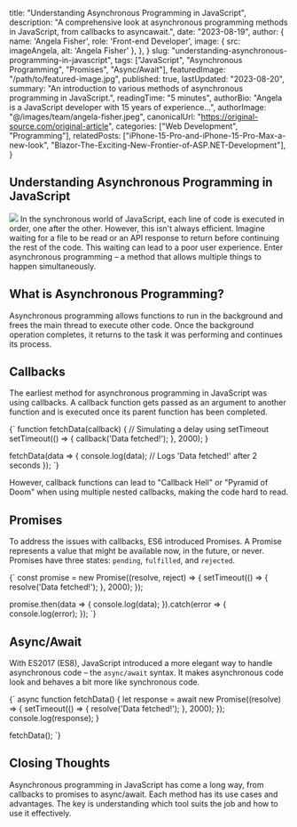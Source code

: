 
title: "Understanding Asynchronous Programming in JavaScript",
description: "A comprehensive look at asynchronous programming methods in JavaScript, from callbacks to asyncawait.",
date: "2023-08-19",
author: {
    name: 'Angela Fisher',
    role: 'Front-end Developer',
    image: { src: imageAngela, alt: 'Angela Fisher' },
  },
}
slug: "understanding-asynchronous-programming-in-javascript",
tags: ["JavaScript", "Asynchronous Programming", "Promises", "Async/Await"],
featuredImage: "/path/to/featured-image.jpg",
published: true,
lastUpdated: "2023-08-20",
summary: "An introduction to various methods of asynchronous programming in JavaScript.",
readingTime: "5 minutes",
authorBio: "Angela is a JavaScript developer with 15 years of experience...",
authorImage: "@/images/team/angela-fisher.jpeg",
canonicalUrl: "https://original-source.com/original-article",
categories: ["Web Development", "Programming"],
relatedPosts: ["iPhone-15-Pro-and-iPhone-15-Pro-Max-a-new-look", "Blazor-The-Exciting-New-Frontier-of-ASP.NET-Development"],
}

## Understanding Asynchronous Programming in JavaScript

![](./CodeBlockPicture.jpg)
In the synchronous world of JavaScript, each line of code is executed in order, one after the other. However, this isn't always efficient. Imagine waiting for a file to be read or an API response to return before continuing the rest of the code. This waiting can lead to a poor user experience. Enter asynchronous programming – a method that allows multiple things to happen simultaneously.

## What is Asynchronous Programming?

Asynchronous programming allows functions to run in the background and frees the main thread to execute other code. Once the background operation completes, it returns to the task it was performing and continues its process.

## Callbacks

The earliest method for asynchronous programming in JavaScript was using callbacks. A callback function gets passed as an argument to another function and is executed once its parent function has been completed.

<CodeBlockWithCopy language="javascript">
{`
function fetchData(callback) {
    // Simulating a delay using setTimeout
    setTimeout(() => {
        callback('Data fetched!');
    }, 2000);
}

fetchData(data => {
    console.log(data); // Logs 'Data fetched!' after 2 seconds
});
`}
</CodeBlockWithCopy>

However, callback functions can lead to "Callback Hell" or "Pyramid of Doom" when using multiple nested callbacks, making the code hard to read.

## Promises

To address the issues with callbacks, ES6 introduced Promises. A Promise represents a value that might be available now, in the future, or never. Promises have three states: `pending`, `fulfilled`, and `rejected`.

<CodeBlockWithCopy language="javascript">
{`
const promise = new Promise((resolve, reject) => {
    setTimeout(() => {
        resolve('Data fetched!');
    }, 2000);
});

promise.then(data => {
    console.log(data);
}).catch(error => {
    console.log(error);
});
`}
</CodeBlockWithCopy>

## Async/Await

With ES2017 (ES8), JavaScript introduced a more elegant way to handle asynchronous code – the `async/await` syntax. It makes asynchronous code look and behaves a bit more like synchronous code.

<CodeBlockWithCopy language="javascript">
{`
async function fetchData() {
    let response = await new Promise((resolve) => {
        setTimeout(() => {
            resolve('Data fetched!');
        }, 2000);
    });
    console.log(response);
}

fetchData();
`}
</CodeBlockWithCopy>

## Closing Thoughts

Asynchronous programming in JavaScript has come a long way, from callbacks to promises to async/await. Each method has its use cases and advantages. The key is understanding which tool suits the job and how to use it effectively.


